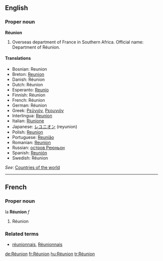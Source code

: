 ==English==
{{wikipedia}}

===Proper noun===
'''Réunion'''

# Overseas department of France in Southern Africa. Official name: Department of Réunion.

====Translations====
*Bosnian: Reunion {{m}}
*Breton: [[Reunion]]
*Danish: Réunion
*Dutch: Réunion
*Esperanto: [[Reunio]]
*Finnish: Réunion
*French: Réunion
*German: Réunion
*Greek: [[Ρεϋνιόν]], [[Ρεουνιόν]]
*Interlingua: [[Reunion]]
*Italian: [[Riunione]]
*Japanese: [[レユニオン]] (reyunion)
*Polish: [[Reunion]]
*Portuguese: [[Reunião]]
*Romanian: [[Reunion]] {{n}}
*Russian: [[остров Реюньон]]
*Spanish: [[Reunión]]
*Swedish: Réunion

''See'': [[Countries of the world]]

----

==French==

===Proper noun===
la '''Réunion''' ''f''

# Réunion

===Related terms===
*[[réunionnais]], [[Réunionnais]]

[[de:Réunion]]
[[fr:Réunion]]
[[hu:Réunion]]
[[tr:Réunion]]